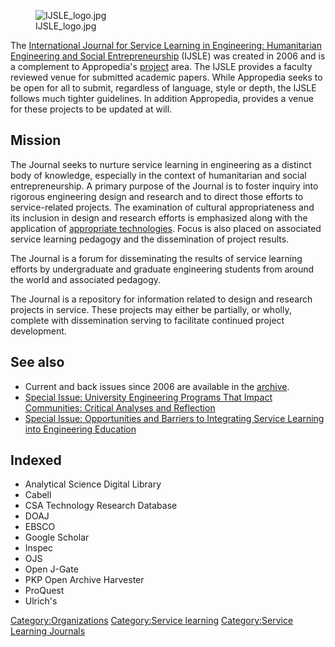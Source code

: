 [[Image:IJSLE_logo.jpg|center]]

The [http://www.ijsle.org International Journal for Service Learning in Engineering: Humanitarian Engineering and Social Entrepreneurship] (IJSLE) was created in 2006 and is a complement to Appropedia's [[:Category:Projects|project]] area.  The IJSLE provides a faculty reviewed venue for submitted academic papers.  While Appropedia seeks to be open for all to submit, regardless of language, style or depth, the IJSLE follows much tighter guidelines.  In addition Appropedia, provides a venue for these projects to be updated at will.

== Mission ==
The Journal seeks to nurture service learning in engineering as a distinct body of knowledge, especially in the context of humanitarian and social entrepreneurship. A primary purpose of the Journal is to foster inquiry into rigorous engineering design and research and to direct those efforts to service-related projects. The examination of cultural appropriateness and its inclusion in design and research efforts is emphasized along with the application of [[appropriate technologies]]. Focus is also placed on associated service learning pedagogy and the dissemination of project results.

The Journal is a forum for disseminating the results of service learning efforts by undergraduate and graduate engineering students from around the world and associated pedagogy.

The Journal is a repository for information related to design and research projects in service. These projects may either be partially, or wholly, complete with dissemination serving to facilitate continued project development.

== See also ==
*Current and back issues since 2006 are available in the [http://library.queensu.ca/ojs/index.php/ijsle/issue/archive archive].
*[http://library.queensu.ca/ojs/index.php/ijsle/issue/view/522 Special Issue: University Engineering Programs That Impact Communities: Critical Analyses and Reflection]
*[http://library.queensu.ca/ojs/index.php/ijsle/issue/view/461 Special Issue: Opportunities and Barriers to Integrating Service Learning into Engineering Education]

== Indexed ==
* Analytical Science Digital Library
* Cabell
* CSA Technology Research Database
* DOAJ
* EBSCO
* Google Scholar
* Inspec
* OJS
* Open J-Gate
* PKP Open Archive Harvester
* ProQuest
* Ulrich's

[[Category:Organizations]]
[[Category:Service learning]]
[[Category:Service Learning Journals]]